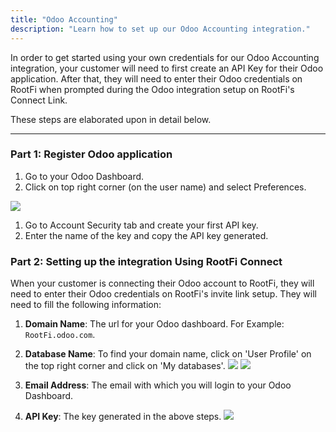 ```yaml
---
title: "Odoo Accounting"
description: "Learn how to set up our Odoo Accounting integration."
---
```


In order to get started using your own credentials for our Odoo Accounting integration, your customer will need to first create an API Key for their Odoo application. After that, they will need to enter their Odoo credentials on RootFi when prompted during the Odoo integration setup on RootFi's Connect Link.

These steps are elaborated upon in detail below.

---

### Part 1: Register Odoo application

1. Go to your Odoo Dashboard.
2. Click on top right corner (on the user name) and select Preferences.

![](/images/bede84b-image.png)

1. Go to Account Security tab and create your first API key.
2. Enter the name of the key and copy the API key generated.

### Part 2: Setting up the integration Using RootFi Connect

When your customer is connecting their Odoo account to RootFi, they will need to enter their Odoo credentials on RootFi's invite link setup.
They will need to fill the following information:

1.  **Domain Name**: The url for your Odoo dashboard. For Example: `RootFi.odoo.com`.
2.  **Database Name**: To find your domain name, click on 'User Profile' on the top right corner and click on 'My databases'.
    ![](/images/odoo/profile.png)
    ![](/images/odoo/databases.png)

3.  **Email Address**: The email with which you will login to your Odoo Dashboard.
4.  **API Key**: The key generated in the above steps.
    ![](/images/odoo/connect.png)
